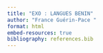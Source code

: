 ```yaml
---
title: "EXO : LANGUES BENIN"
author: "France Guérin-Pace "
format: html
embed-resources: true
bibliography: references.bib
---
```


